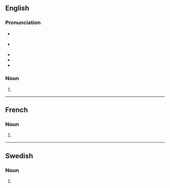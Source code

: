 {{selfref|See also [[Wiktionary:Translations]]}}
==English==

===Pronunciation===
* {{a|GA}} {{IPA|en|/tɹænzˈleɪʃənz/}}
* {{a|RP}} {{IPA|en|/tɹænzˈleɪʃənz/|/tɹænsˈleɪʃənz/|/tɹɑːnzˈleɪʃənz/|/tɹɑːnsˈleɪʃənz/}}
* {{audio|en|en-us-translations.ogg|Audio (US)}}
* {{rhymes|en|eɪʃənz}}
* {{hyphenation|en|trans|lat|ions}}

===Noun===
{{head|en|noun form}}

# {{plural of|en|translation}}

----

==French==

===Noun===
{{head|fr|noun plural form|g=f}}

# {{plural of|fr|translation}}

----

==Swedish==

===Noun===
{{head|sv|noun form}}

# {{sv-noun-form-indef-gen|translation}}